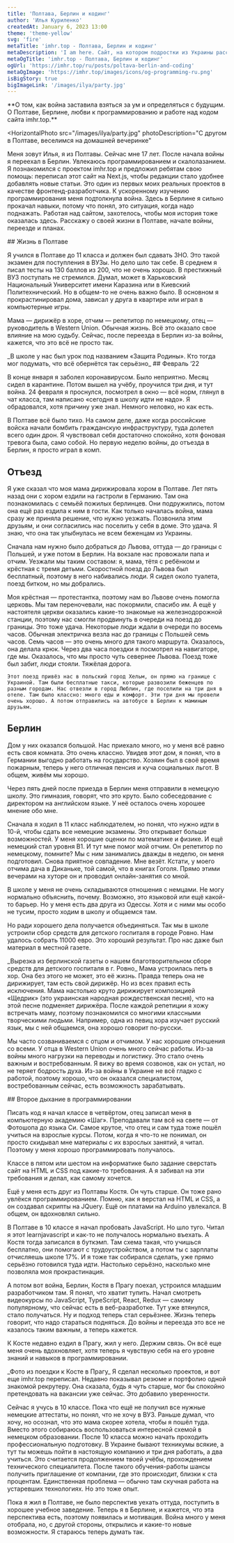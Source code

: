```yaml
---
title: 'Полтава, Берлин и кодинг'
author: 'Илья Куриленко'
createdAt: January 6, 2023 13:00
theme: 'theme-yellow'
svg: 'fire'
metaTitle: 'imhr.top - Полтава, Берлин и кодинг'
metaDescription: 'I am here. Сайт, на котором подростки из Украины рассказывают свои истории.'
metaOgTitle: 'imhr.top - Полтава, Берлин и кодинг'
ogUrl: 'https://imhr.top/ru/posts/poltava-berlin-and-coding'
metaOgImage: 'https://imhr.top/images/icons/og-programming-ru.png'
isBigStory: true
bigImageLink: '/images/ilya/party.jpg'
---
```


<Heading img="/images/ilya/heading.jpg" photoLeft />

<Medium>
  **О том, как война заставила взяться за ум и определяться с будущим. О Полтаве, Берлине, любви к программированию и работе над кодом сайта imhr.top.**
</Medium>

<HorizontalPhoto
  src="/images/ilya/party.jpg"
  photoDescription="С другом в Полтаве, веселимся на домашней вечеринке"
>
  Меня зовут Илья, я из Полтавы. Сейчас мне 17 лет. После начала войны я переехал в Берлин. Увлекаюсь программированием и скалолазанием.  Я познакомился с проектом imhr.top и предложил ребятам свою помощь: переписал этот сайт на Next.js, чтобы редакции стало удобнее добавлять новые статьи. Это один из первых моих реальных проектов в качестве фронтенд-разработчика. К ускоренному изучению программирования меня подтолкнула война. Здесь в Берлине я сильно прокачал навыки, потому что понял, это ситуация, когда надо поднажать. Работая над сайтом, захотелось, чтобы моя история тоже оказалась здесь. Расскажу о своей жизни в Полтаве, начале войны, переезде и планах.
</HorizontalPhoto>

<Medium>
  ## Жизнь в Полтаве

  Я учился в Полтаве до 11 класса и должен был сдавать ЗНО. Это такой экзамен для поступления в ВУЗы. Но дело шло так себе. В среднем я писал тесты на 130 баллов из 200, что не очень хорошо. В престижный ВУЗ поступать не стремился. Думал, может в Харьковский Национальный Университет имени Каразина или в Киевский Политехнический. Но в общем-то не очень важно было. В основном я прокрастинировал дома, зависал у друга в квартире или играл в компьютерные игры.

  Мама — дирижёр в хоре, отчим — репетитор по немецкому, отец — руководитель в Western Union. Обычная жизнь. Всё это оказало свое влияние на мою судьбу. Сейчас, после переезда в Берлин из-за войны, кажется, что это всё не просто так.

</Medium>

<Medium>
  <PhotoAndText src='/images/ilya/military.jpg'>
    _В школе у нас был урок под названием «Защита Родины». Кто тогда мог подумать, что всё обернётся так серьёзно_
  </PhotoAndText>
</Medium>

<Medium>
  ## Февраль ‘22

  В конце января я заболел коронавирусом. Было неприятно. Месяц сидел в карантине. Потом вышел на учёбу, проучился три дня, и тут война. 24 февраля я проснулся, посмотрел в окно — всё норм, глянул в чат класса, там написано «сегодня в школу идти не надо». Я обрадовался, хотя причину уже знал. Немного неловко, но как есть. 

  В Полтаве всё было тихо. На самом деле, даже когда российские войска начали бомбить гражданскую инфраструктуру, туда долетел всего один дрон. Я чувствовал себя достаточно спокойно, хотя фоновая тревога была, само собой. Но первую неделю войны, до отъезда в Берлин, я просто играл в комп.

  ## Отъезд

  Я уже сказал что моя мама дирижировала хором в Полтаве. Лет пять назад они с хором ездили на гастроли в Германию. Там она познакомилась с семьёй пожилых берлинцев. Они подружились, потом она ещё раз ездила к ним в гости. Как только началась война, мама сразу же приняла решение, что нужно уезжать. Позвонила этим друзьям, и они согласились нас поселить у себя в доме. Это удача. Я знаю, что она так улыбнулась не всем беженцам из Украины.

  Сначала нам нужно было добраться до Львова, оттуда — до границы с Польшей, и уже потом в Берлин. На вокзале нас провожали папа и отчим. Уезжали мы таким составом: я, мама, тётя с ребёнком и крёстная с тремя детьми. Скоростной поезд до Львова был бесплатный, поэтому в него набивались люди. Я сидел около туалета, поезд битком, но мы добрались.

  Моя крёстная — протестантка, поэтому нам во Львове очень помогла церковь. Мы там переночевали, нас покормили, спасибо им. А ещё у настоятеля церкви оказались какие-то знакомые на железнодорожной станции, поэтому нас смогли продвинуть в очереди на поезд до границы. Это тоже удача. Некоторые люди ждали в очереди по восемь часов.
  <VerticalVideoAndText src="/video/ilya/lviv-poland.mp4" caption="Видео с телефона из поездки Львов&nbsp;—&nbsp;граница с Польшей" poster="/video/ilya/lviv-poland-poster.jpg">
    Обычная электричка везла нас до границы с Польшей семь часов. Семь часов — это очень много для такого маршрута. Оказалось, она делала крюк. Через два часа поездки я посмотрел на навигаторе, где мы. Оказалось, что мы просто чуть севернее Львова. Поезд тоже был забит, люди стояли. Тяжёлая дорога.

    Этот поезд привёз нас в польский город Хельм, он прямо на границе с Украиной. Там были бесплатные такси, которые развозили беженцев по разным городам. Нас отвезли в город Люблин, где поселили на три дня в отеле. Там было классно: много еды и комфорт. Эти три дня мы провели очень хорошо. А потом отправились на автобусе в Берлин к маминым друзьям.
  </VerticalVideoAndText>
</Medium>

<Medium>

## Берлин

  Дом у них оказался большой. Нас приехало много, но у меня всё равно есть своя комната. Это очень классно. Увидев этот дом, я понял, что в Германии выгодно работать на государство. Хозяин был в своё время пожарным, теперь у него отличная пенсия и куча социальных льгот. В общем, живём мы хорошо.

  Через пять дней после приезда в Берлин меня отправили в немецкую школу. Это гимназия, говорят, что это круто. Было собеседование с директором на английском языке. У неё осталось очень хорошее мнение обо мне.

  Сначала я ходил в 11 класс наблюдателем, но понял, что нужно идти в 10-й, чтобы сдать все немецкие экзамены. Это открывает больше возможностей. У меня хорошие оценки по математике и физике. И ещё немецкий стал уровня B1. И тут мне помог мой отчим. Он репетитор по немецкому, помните? Мы с ним занимались дважды в неделю, он меня подготовил. Снова приятное совпадение. Мне везёт. Кстати, у моего отчима дача в Диканьке, той самой, что в книгах Гоголя. Прямо этими вечерами на хуторе он и проводил онлайн-занятия со мной.

  В школе у меня не очень складываются отношения с немцами. Не могу нормально объяснить, почему. Возможно, это языковой или ещё какой-то барьер. Но у меня есть два друга из Одессы. Хотя и с ними мы особо не тусим, просто ходим в школу и общаемся там.

  Но ради хорошего дела получается объединяться. Так мы в школе устроили сбор средств для детского госпиталя в городе Ровно. Нам удалось собрать 11000 евро. Это хороший результат. Про нас даже был материал в местной газете.

</Medium>

<Medium>
  <PhotoAndText src='/images/ilya/newspaper.jpg'>
    _Вырезка из берлинской газеты о нашем благотворительном сборе средств для детского госпиталя в г. Ровно_
  </PhotoAndText>
</Medium>

<Medium>
  Мама устроилась петь в хор. Она без этого не может, это её жизнь. Правда теперь она не дирижирует, там есть свой дирижёр. Но из всех правил есть исключения. Мама настолько круто дирижирует композицией «Щедрик» (это украинская народная рождественская песня), что на этой песне подменяет дирижёра. После каждой репетиции я хожу встречать маму, поэтому познакомился со многими классными творческими людьми. Например, одна из певиц хора изучает русский язык, мы с ней общаемся, она хорошо говорит по-русски.

  Мы часто созваниваемся с отцом и отчимом. У нас хорошие отношения со всеми. У отца в Western Union очень много сейчас работы. Из-за войны много нагрузки на переводы и логистику. Это стало очень важным и востребованным. Я вижу во время созвонов, как он устал, но не теряет бодрость духа. Из-за войны в Украине не всё гладко с работой, поэтому хорошо, что он оказался специалистом, востребованным сейчас, есть возможность зарабатывать.
</Medium>

<Medium>
  ## Второе дыхание в программировании

  Писать код я начал классе в четвёртом, отец записал меня в компьютерную академию «Шаг». Преподавали там всё на свете — от Фотошопа до языка Си. Самое крутое, что отец и сам туда тоже пошёл учиться на взрослые курсы. Потом, когда я что-то не понимал, он просто скидывал мне материалы с их взрослых занятий, я читал. Поэтому у меня хорошо программировать получалось.

  Классе в пятом или шестом на информатике было задание сверстать сайт на HTML и CSS под какие-то требования. А я забивал на эти требования и делал, как самому хочется.

  Ещё у меня есть друг из Полтавы Костя. Он чуть старше. Он тоже рано увлёкся программированием. Помню, как я верстал на HTML и CSS, а он создавал скрипты на JQuery. Ещё он платами на Arduino увлекался. В общем, он вдохновлял сильно.

  В Полтаве в 10 классе я начал пробовать JavaScript. Но шло туго. Читал я этот learnjavascript и как-то не получалось нормально въехать. А Костя тогда записался в <BlankLink path="https://mate.academy/">буткэмп</BlankLink>. Там схема такая, что учишься бесплатно, они помогают с трудоустройством, а потом ты с зарплаты отчисляешь школе 17%. И я тоже так собирался сделать, уже прямо серьёзно готовился туда идти. Настолько серьёзно, насколько мне позволяла моя прокрастинация.

  А потом вот война, Берлин, Костя в Прагу поехал, устроился младшим разработчиком там. Я понял, что хватит тупить. Начал смотреть видеокурсы по JavaScript, TypeScript, React, Redux — самому популярному, что сейчас есть в веб-разработке. Тут уже втянулся, стало получаться. Ну и подход теперь стал серьёзнее. Жизнь теперь говорит, что надо стараться подняться. До войны и переезда это все не казалось таким важным, а теперь кажется.

  К Косте недавно ездил в Прагу, жил у него. Держим связь. Он всё еще меня очень вдохновляет, хотя теперь я чувствую себя на его уровне знаний и навыков в программировании.
</Medium>

<Medium>
  <PhotoAndText src='/images/ilya/with-kostya.jpg'>
    _Фото из поездки к Косте в Прагу_
  </PhotoAndText>
</Medium>

<Medium>
  Я сделал несколько проектов, и вот еще imhr.top переписал. Недавно показывал резюме и портфолио одной знакомой рекрутеру. Она сказала, будь я чуть старше, мог бы спокойно претендовать на вакансии уже сейчас. Это добавило уверенности.

  Сейчас я учусь в 10 классе. Пока что ещё не получил все нужные немецкие аттестаты, но понял, что не хочу в ВУЗ. Раньше думал, что хочу, но осознал, что это мама скорее хотела, чтобы я пошёл туда. Вместо этого собираюсь воспользоваться интересной схемой в немецком образовании. После 10 класса можно начать проходить профессиональную подготовку. В Украине бывают техникумы всякие, а тут ты можешь пойти в настоящую компанию и три дня работать, а два учиться. Это считается продолжением твоей учёбы, прохождением технического специалитета. После такого обучения-работы шансы получить приглашение от компании, где это происходит, близки к ста процентам. Единственная проблема — обычно там скучная работа на устаревших технологиях. Но это тоже опыт.

  Пока я жил в Полтаве, не было перспектив уехать оттуда, поступить в хорошее учебное заведение. Теперь я в Берлине, и кажется, что эта перспектива есть, поэтому появилась и мотивация. Война много у меня отобрала, но, с другой стороны, открылись и какие-то новые возможности. Я стараюсь теперь думать так.
</Medium>